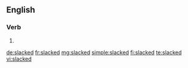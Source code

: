 ==English==

===Verb===
{{head|en|verb form}}

# {{en-past of|slack}}

[[de:slacked]]
[[fr:slacked]]
[[mg:slacked]]
[[simple:slacked]]
[[fi:slacked]]
[[te:slacked]]
[[vi:slacked]]